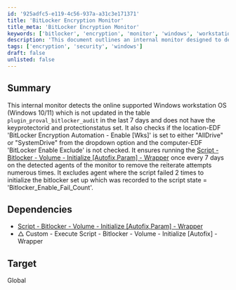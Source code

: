 ```yaml
---
id: '925adfc5-e119-4c56-937a-a31c3e171371'
title: 'BitLocker Encryption Monitor'
title_meta: 'BitLocker Encryption Monitor'
keywords: ['bitlocker', 'encryption', 'monitor', 'windows', 'workstation']
description: 'This document outlines an internal monitor designed to detect unsupported Windows workstation operating systems that have not been updated regarding BitLocker encryption status. It checks for specific conditions related to the key protector ID, protection status, and configuration settings, ensuring compliance and proper execution of the associated BitLocker initialization script.'
tags: ['encryption', 'security', 'windows']
draft: false
unlisted: false
---
```

## Summary

This internal monitor detects the online supported Windows workstation OS (Windows 10/11) which is not updated in the table `plugin_proval_bitlocker_audit` in the last 7 days and does not have the keyprotectorid and protectionstatus set. It also checks if the location-EDF 'BitLocker Encryption Automation - Enable [Wks]' is set to either "AllDrive" or "SystemDrive" from the dropdown option and the computer-EDF 'BitLocker Enable Exclude' is not checked. It ensures running the [Script - Bitlocker - Volume - Initialize [Autofix,Param] - Wrapper](https://proval.itglue.com/DOC-5078775-16716755) once every 7 days on the detected agents of the monitor to remove the reiterate attempts numerous times. It excludes agent where the script failed 2 times to initialize the bitlocker set up which was recorded to the script state = 'Bitlocker_Enable_Fail_Count'.

## Dependencies

- [Script - Bitlocker - Volume - Initialize [Autofix,Param] - Wrapper](https://proval.itglue.com/DOC-5078775-16716755)  
- △ Custom - Execute Script - Bitlocker - Volume - Initialize [Autofix] - Wrapper  

## Target

Global












